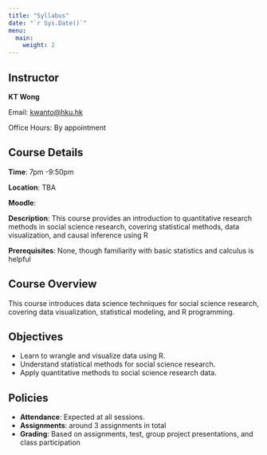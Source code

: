 ---
title: "Syllabus"
date: "`r Sys.Date()`"
menu:
  main:
    weight: 2
---

## Instructor

::: {.instructor}
**KT Wong**  \

Email: [kwanto@hku.hk](mailto:kwanto@hku.hk)  \

Office Hours: By appointment    


:::

## Course Details

::: {.course-details}

**Time**:  7pm -9:50pm  \

**Location**: TBA \

**Moodle**:  \

**Description**: This course provides an introduction to quantitative research methods in social science research, covering statistical methods, data visualization, and causal inference using R

**Prerequisites**: None, though familiarity with basic statistics and calculus is helpful

:::

## Course Overview
This course introduces data science techniques for social science research, covering data visualization, statistical modeling, and R programming.

## Objectives
- Learn to wrangle and visualize data using R.
- Understand statistical methods for social science research.
- Apply quantitative methods to social science research data.

## Policies
- **Attendance**: Expected at all sessions.
- **Assignments**: around 3 assignments in total
- **Grading**: Based on assignments, test, group project presentations, and class participation
